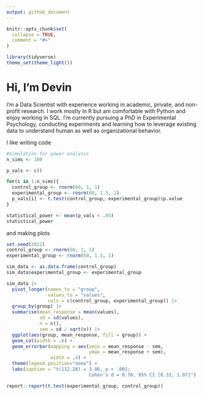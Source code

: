 ```yaml
---
output: github_document
---
```



```r
knitr::opts_chunk$set(
  collapse = TRUE,
  comment = "#>"
)
```

```r
library(tidyverse)
theme_set(theme_light())
```


# Hi, I'm Devin 

<!-- badges: start -->
<!-- badges: end -->

I'm a Data Scientist with experience working in academic, private, and non-profit research. I work mostly in R but am comfortable with Python and enjoy working in SQL. I'm currently pursuing a PhD in Experimental Psychology, conducting experiments and learning how to leverage existing data to understand human as well as organizational behavior.


I like writing code
```r
#Simulation for power analysis
n_sims <- 100

p_vals <- c()

for(i in 1:n_sims){
  control_group <- rnorm(60, 1, 1)
  experimental_group <- rnorm(60, 1.5, 1)
  p_vals[i] <- t.test(control_group, experimental_group)$p.value
}

statistical_power <- mean(p_vals < .05)
statistical_power
```



and making plots
```r
set.seed(2022)
control_group <- rnorm(60, 1, 1)
experimental_group <- rnorm(60, 1.5, 1)

sim_data <- as.data.frame(control_group)
sim_data$experimental_group <- experimental_group

sim_data |>
  pivot_longer(names_to = "group",
               values_to = "values",
               cols = c(control_group, experimental_group)) |>
  group_by(group) |>
  summarise(mean_response = mean(values),
            sd = sd(values),
            n = n(),
            sem = sd / sqrt(n)) |>
  ggplot(aes(group, mean_response, fill = group)) +
  geom_col(width = .6) +
  geom_errorbar(mapping = aes(ymin = mean_response - sem,
                              ymax = mean_response + sem),
                width = .4) +
  theme(legend.position="none") +
  labs(caption = "t(112.28) = 3.86, p < .001; 
                              Cohen's d = 0.70, 95% CI [0.33, 1.07]")
```


```r

report::report(t.test(experimental_group, control_group))
```
